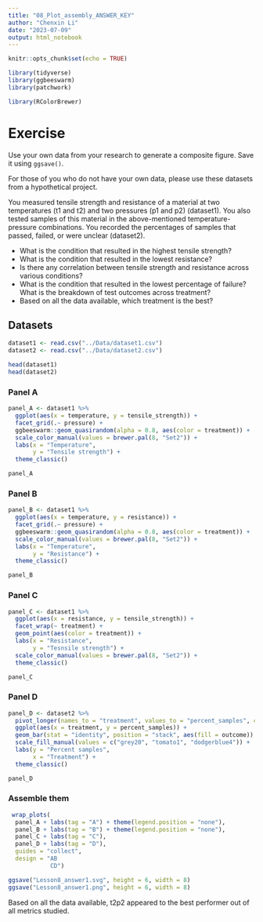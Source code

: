 ---
title: "08_Plot_assembly_ANSWER_KEY"
author: "Chenxin Li"
date: "2023-07-09"
output: html_notebook
---

```{r setup, include=FALSE}
knitr::opts_chunk$set(echo = TRUE)
```

 
```{r}
library(tidyverse)
library(ggbeeswarm)
library(patchwork)

library(RColorBrewer)
```

# Exercise
Use your own data from your research to generate a composite figure. 
Save it using `ggsave()`. 

For those of you who do not have your own data, please use these datasets from a hypothetical project.  

You measured tensile strength and resistance of a material at two temperatures (t1 and t2) and two pressures (p1 and p2) (dataset1). 
You also tested samples of this material in the above-mentioned temperature-pressure combinations. You recorded the percentages of samples that passed, failed, or were unclear (dataset2). 

* What is the condition that resulted in the highest tensile strength? 
* What is the condition that resulted in the lowest resistance? 
* Is there any correlation between tensile strength and resistance across various conditions? 
* What is the condition that resulted in the lowest percentage of failure? What is the breakdown of test outcomes across treatment? 
* Based on all the data available, which treatment is the best? 

## Datasets 
```{r}
dataset1 <- read.csv("../Data/dataset1.csv")
dataset2 <- read.csv("../Data/dataset2.csv")

head(dataset1)
head(dataset2)
```
### Panel A 
```{r}
panel_A <- dataset1 %>% 
  ggplot(aes(x = temperature, y = tensile_strength)) +
  facet_grid(.~ pressure) +
  ggbeeswarm::geom_quasirandom(alpha = 0.8, aes(color = treatment)) +
  scale_color_manual(values = brewer.pal(8, "Set2")) +
  labs(x = "Temperature",
       y = "Tensile strength") +
  theme_classic()

panel_A
```
### Panel B 
```{r}
panel_B <- dataset1 %>% 
  ggplot(aes(x = temperature, y = resistance)) +
  facet_grid(.~ pressure) +
  ggbeeswarm::geom_quasirandom(alpha = 0.8, aes(color = treatment)) +
  scale_color_manual(values = brewer.pal(8, "Set2")) +
  labs(x = "Temperature",
       y = "Resistance") +
  theme_classic()

panel_B
```
### Panel C
```{r}
panel_C <- dataset1 %>% 
  ggplot(aes(x = resistance, y = tensile_strength)) +
  facet_wrap(~ treatment) +
  geom_point(aes(color = treatment)) +
  labs(x = "Resistance",
       y = "Tesnsile strength") +
  scale_color_manual(values = brewer.pal(8, "Set2")) +
  theme_classic()

panel_C
```

### Panel D
```{r}
panel_D <- dataset2 %>% 
  pivot_longer(names_to = "treatment", values_to = "percent_samples", cols = !outcome) %>% 
  ggplot(aes(x = treatment, y = percent_samples)) +
  geom_bar(stat = "identity", position = "stack", aes(fill = outcome)) +
  scale_fill_manual(values = c("grey20", "tomato1", "dodgerblue4")) +
  labs(y = "Percent samples",
       x = "Treatment") + 
  theme_classic()

panel_D
```

### Assemble them
```{r}
 wrap_plots(
  panel_A + labs(tag = "A") + theme(legend.position = "none"),
  panel_B + labs(tag = "B") + theme(legend.position = "none"),
  panel_C + labs(tag = "C"),
  panel_D + labs(tag = "D"),
  guides = "collect",
  design = "AB
            CD")

ggsave("Lesson8_answer1.svg", height = 6, width = 8)
ggsave("Lesson8_answer1.png", height = 6, width = 8)
```

Based on all the data available, t2p2 appeared to the best performer out of all metrics studied. 
